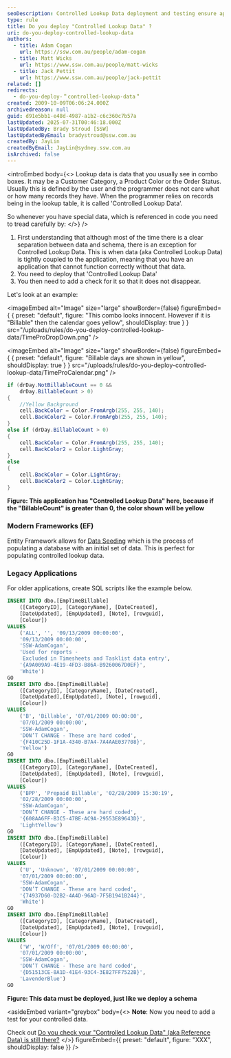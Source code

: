 ```yaml
---
seoDescription: Controlled Lookup Data deployment and testing ensure application functionality without relying on records being present in lookup tables.
type: rule
title: Do you deploy "Controlled Lookup Data" ?
uri: do-you-deploy-controlled-lookup-data
authors:
  - title: Adam Cogan
    url: https://ssw.com.au/people/adam-cogan
  - title: Matt Wicks
    url: https://www.ssw.com.au/people/matt-wicks
  - title: Jack Pettit
    url: https://www.ssw.com.au/people/jack-pettit
related: []
redirects:
  - do-you-deploy-＂controlled-lookup-data＂
created: 2009-10-09T06:06:24.000Z
archivedreason: null
guid: d91e5bb1-e48d-4987-a1b2-c6c360c7b57a
lastUpdated: 2025-07-31T00:46:18.000Z
lastUpdatedBy: Brady Stroud [SSW]
lastUpdatedByEmail: bradystroud@ssw.com.au
createdBy: JayLin
createdByEmail: JayLin@sydney.ssw.com.au
isArchived: false
---
```


<introEmbed
  body={<>
Lookup data is data that you usually see in combo boxes. It may be a Customer Category, a Product Color or the Order Status. Usually this is defined by the user and the programmer does not care what or how many records they have. When the programmer relies on records being in the lookup table, it is called 'Controlled Lookup Data'.

So whenever you have special data, which is referenced in code you need to tread carefully by:
  </>}
/>
1. First understanding that although most of the time there is a clear separation between data and schema, there is an exception for Controlled Lookup Data. This is when data (aka Controlled Lookup Data) is tightly coupled to the application, meaning that you have an application that cannot function correctly without that data.
2. You need to deploy that 'Controlled Lookup Data'
3. You then need to add a check for it so that it does not disappear.

Let's look at an example:


<imageEmbed
  alt="Image"
  size="large"
  showBorder={false}
  figureEmbed={ {
    preset: "default",
    figure: "This combo looks innocent. However if it is \"Billable\" then the calendar goes yellow",
    shouldDisplay: true
  } }
  src="/uploads/rules/do-you-deploy-controlled-lookup-data/TimeProDropDown.png"
/>


<imageEmbed
  alt="Image"
  size="large"
  showBorder={false}
  figureEmbed={ {
    preset: "default",
    figure: "Billable days are shown in yellow",
    shouldDisplay: true
  } }
  src="/uploads/rules/do-you-deploy-controlled-lookup-data/TimeProCalendar.png"
/>

```cs
if (drDay.NotBillableCount == 0 &&
    drDay.BillableCount > 0)
{
    //Yellow Background
    cell.BackColor = Color.FromArgb(255, 255, 140);
    cell.BackColor2 = Color.FromArgb(255, 255, 140);
}
else if (drDay.BillableCount > 0)
{
    cell.BackColor = Color.FromArgb(255, 255, 140);
    cell.BackColor2 = Color.LightGray;
}
else
{
    cell.BackColor = Color.LightGray;
    cell.BackColor2 = Color.LightGray;
}
```

**Figure: This application has "Controlled Lookup Data" here, because if the "BillableCount" is greater than 0, the color shown will be yellow**

### Modern Frameworks (EF)

Entity Framework allows for [Data Seeding](https://docs.microsoft.com/en-us/ef/core/modeling/data-seeding?WT.mc_id=DP-MVP-33518) which is the process of populating a database with an initial set of data. This is perfect for populating controlled lookup data.

### Legacy Applications

For older applications, create SQL scripts like the example below.

```sql
INSERT INTO dbo.[EmpTimeBillable]
    ([CategoryID], [CategoryName], [DateCreated],
    [DateUpdated], [EmpUpdated], [Note], [rowguid],
    [Colour])
VALUES
    ('ALL', '', '09/13/2009 00:00:00',
    '09/13/2009 00:00:00',
    'SSW-AdamCogan',
    'Used for reports -
     Excluded in Timesheets and Tasklist data entry',
    '{A9A009A9-4E19-4FD3-B86A-B9260067D0EF}',
    'White')
GO
INSERT INTO dbo.[EmpTimeBillable]
    ([CategoryID], [CategoryName], [DateCreated],
    [DateUpdated],[EmpUpdated], [Note], [rowguid],
    [Colour])
VALUES
    ('B', 'Billable', '07/01/2009 00:00:00',
    '07/01/2009 00:00:00',
    'SSW-AdamCogan',
    'DON’T CHANGE - These are hard coded',
    '{F410C25D-1F1A-4340-B7A4-7A4AAE037708}',
    'Yellow')
GO
INSERT INTO dbo.[EmpTimeBillable]
    ([CategoryID], [CategoryName], [DateCreated],
    [DateUpdated], [EmpUpdated], [Note], [rowguid],
    [Colour])
VALUES
    ('BPP', 'Prepaid Billable', '02/28/2009 15:30:19',
    '02/28/2009 00:00:00',
    'SSW-AdamCogan',
    'DON’T CHANGE - These are hard coded',
    '{608AA6FF-B3C5-47BE-AC9A-29553E89643D}',
    'LightYellow')
GO
INSERT INTO dbo.[EmpTimeBillable]
    ([CategoryID], [CategoryName], [DateCreated],
    [DateUpdated], [EmpUpdated], [Note], [rowguid],
    [Colour])
VALUES
    ('U', 'Unknown', '07/01/2009 00:00:00',
    '07/01/2009 00:00:00',
    'SSW-AdamCogan',
    'DON’T CHANGE - These are hard coded',
    '{74937D60-D2B2-4A4D-96AD-7F5B1941B244}',
    'White')
GO
INSERT INTO dbo.[EmpTimeBillable]
    ([CategoryID], [CategoryName], [DateCreated],
    [DateUpdated], [EmpUpdated], [Note], [rowguid],
    [Colour])
VALUES
    ('W', 'W/Off', '07/01/2009 00:00:00',
    '07/01/2009 00:00:00',
    'SSW-AdamCogan',
    'DON’T CHANGE - These are hard coded',
    '{D51513CE-8A1D-41E4-93C4-3E827FF7522B}',
    'LavenderBlue')
GO
```

**Figure: This data must be deployed, just like we deploy a schema**

<asideEmbed
  variant="greybox"
  body={<>
    **Note**: Now you need to add a test for your controlled data.

Check out [Do you check your "Controlled Lookup Data" (aka Reference Data) is still there?](/do-you-check-your-controlled-lookup-data)
  </>}
  figureEmbed={{
    preset: "default",
    figure: "XXX",
    shouldDisplay: false
  }}
/>
